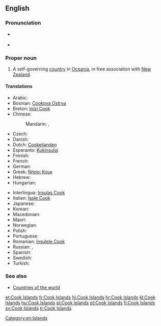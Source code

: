 ==English==

===Pronunciation===
* {{a|UK|US}} {{IPA|/ˈkʊk ˈai.ləndz/}}
* {{audio|en-us-Cook Islands.ogg|Audio (US)}}

===Proper noun===
{{wikipedia}}
{{en-proper noun}}

# A self-governing [[country]] in [[Oceania]], in free association with [[New Zealand]].

====Translations====
{{trans-top|self-governing country in Oceania}}
* Arabic: {{t|ar|جزر كوك|f|p|tr=júzur kuk|sc=Arab}}
* Bosnian: [[Cookova Ostrva]] {{n|p}}
* Breton: [[Inizi Cook]]
* Chinese:
*: Mandarin: {{t|zh|庫克群島|sc=Hani}}, {{t|zh|库克群岛|tr=Kùkè qúndǎo|sc=Hani}}
* Czech: {{t+|cs|Cookovy ostrovy|m|p}}
* Danish: {{t|da|Cookøerne}}
* Dutch: [[Cookeilanden]]
* Esperanto: [[Kukinsuloj]]
* Finnish: {{t+|fi|Cookinsaaret}}
* French: {{t+|fr|îles Cook|f|p}}
* German: {{t+|de|Cookinseln|f|p}}
* Greek: [[Νήσοι Κουκ]] {{n|p}}
* Hebrew: {{t|he|איי קוק|tr=Iyey quq|sc=Hebr}}
* Hungarian: {{t+|hu|Cook-szigetek}}
{{trans-mid}}
* Interlingua: [[Insulas Cook]]
* Italian: [[Isole Cook]] {{f|p}}
* Japanese: {{t|ja|クック諸島|tr=クックしょとう, Kukku shotō|sc=Jpan}}
* Korean: {{t|ko|쿡 제도|tr=Kuk jedo|sc=Kore}}
* Macedonian: {{t|mk|Кукови Острови|p|tr=Kúkovi Óstrovi}}
* Maori: {{t|mi|Kuki Airani}}
* Norwegian: {{t|no|Cookøyene}}
* Polish: {{t+|pl|Wyspy Cooka}}
* Portuguese: {{t+|pt|Ilhas Cook|f|p}}
* Romanian: [[Insulele Cook]]
* Russian: {{t|ru|Острова Кука|m|p|tr=Ostrová Kúka|sc=Cyrl}}, {{t|ru|острова Кука|m|p|tr=ostrová Kúka|sc=Cyrl}}
* Spanish: {{t+|es|Islas Cook|f|p}}
* Swedish: {{t+|sv|Cooköarna}}
* Turkish: {{t+|tr|Cook Adaları}}
{{trans-bottom}}

===See also===
* [[Appendix:Countries of the world|Countries of the world]]

[[Category:en:Islands]]

[[et:Cook Islands]]
[[fr:Cook Islands]]
[[hi:Cook Islands]]
[[hr:Cook Islands]]
[[kl:Cook Islands]]
[[hu:Cook Islands]]
[[pl:Cook Islands]]
[[pt:Cook Islands]]
[[fi:Cook Islands]]
[[sv:Cook Islands]]
[[tr:Cook Islands]]